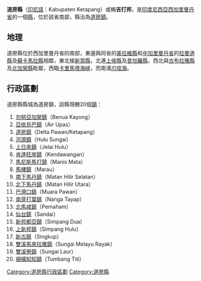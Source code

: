 {{expand|time=2017-03-23T12:41:11+00:00}}
{{unreferenced|time=2017-03-23T12:41:11+00:00}}

{{Infobox settlement
|name=道房縣
|native_name=Kabupaten Ketapang
|settlement_type=[[縣|縣]]
|subdivision_type=國家
|subdivision_name={{IDN}}
|subdivision_name1=[[西加里曼丹省|西加里曼丹省]]
|subdivision_type1=省
|leader_title1=縣長
|leader_name1=Martin Rantan, SH
|leader_title2=副縣長
|leader_name2=Drs. Suprapto S
|timezone=[[UTC+7|UTC+7]]
|area_code=+62 534
|parts=20個[[鎮|鎮]]
|parts_type=下級行政區
|area_land_km2=31240.74
|population_total=427460
|population_density_km2=13.68
|website=https://www.ketapangkab.go.id/
|motto=美麗之城（[[印尼語|印尼語]]：Kota Asri）
|seat=[[道房|道房鎮]]
|seat_type=縣治
|image_seal=Lambang Kabupaten Ketapang.jpeg
|image_map=Locator map of Ketapang Regency in West Kalimantan.svg
|map_caption=道房縣在[[西加里曼丹省|西加里曼丹省]]的位置
|coordinates= {{coord|1.58333|S|110.5|E|source:wikidata|display=inline}}
|pushpin_map= Indonesia_Kalimantan#Indonesia
|pushpin_map_caption= 道房縣在[[印度尼西亞|印度尼西亞]]的位置
}}

'''道房縣'''（[[印尼語|印尼語]]：Kabupaten Ketapang）或稱'''吉打邦'''，是[[印度尼西亞|印度尼西亞]][[西加里曼丹省|西加里曼丹省]]的一個[[縣|縣]]，位於該省南部，縣治為[[道房|道房鎮]]。

== 地理 ==
道房縣位於西加里曼丹省的南部，東邊與同省的[[美拉維縣|美拉維縣]]和[[中加里曼丹省|中加里曼丹省]]的[[拉曼道縣|拉曼道縣]]及[[蘇卡馬拉縣|蘇卡馬拉縣]]相鄰，東北接[[新當縣|新當縣]]，北連[[上侯縣|上侯縣]]及[[昔加羅縣|昔加羅縣]]，西北與[[古布拉雅縣|古布拉雅縣]]及[[北加榮縣|北加榮縣]]毗鄰，西臨[[卡里馬塔海峽|卡里馬塔海峽]]，而南濱[[爪哇海|爪哇海]]。

== 行政區劃 ==
道房縣縣城為道房鎮，該縣現轄20個[[鎮|鎮]]：
# [[勿努亞加榮|勿努亞加榮鎮]]（Benua Kayong）
# [[亞依烏巴|亞依烏巴鎮]]（Air Upas）
# [[道房|道房鎮]]（Delta Pawan/Ketapang）
# [[河源_(道房縣)|河源鎮]]（Hulu Sungai）
# [[上日來|上日來鎮]]（Jelai Hulu）
# [[肯達旺岸|肯達旺岸鎮]]（Kendawangan）
# [[馬尼斯馬打|馬尼斯馬打鎮]]（Manis Mata）
# [[馬樓|馬樓鎮]]（Marau）
# [[南下馬丹|南下馬丹鎮]]（Matan Hilir Selatan）
# [[北下馬丹|北下馬丹鎮]]（Matan Hilir Utara）
# [[巴灣口|巴灣口鎮]]（Muara Pawan）
# [[南芽打葉|南芽打葉鎮]]（Nanga Tayap）
# [[北馬咸|北馬咸鎮]]（Pemaham）
# [[仙台_(道房縣)|仙台鎮]]（Sandai）
# [[新邦都亞|新邦都亞鎮]]（Simpang Dua）
# [[上新邦|上新邦鎮]]（Simpang Hulu）
# [[新古|新古鎮]]（Singkup）
# [[雙溪馬來拉雅|雙溪馬來拉雅鎮]]（Sungai Melayu Rayak）
# [[雙溪勞|雙溪勞鎮]]（Sungai Laur）
# [[頓橫知知|頓橫知知鎮]]（Tumbang Titi）

[[Category:道房縣行政區劃|Category:道房縣行政區劃]]
[[Category:道房縣|Category:道房縣]]